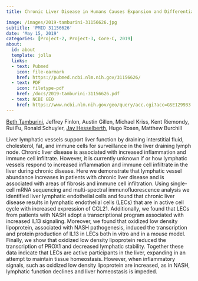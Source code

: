 ```yaml
---
title: Chronic Liver Disease in Humans Causes Expansion and Differentiation of Liver Lymphatic Endothelial Cells

image: /images/2019-tamburini-31156626.jpg
subtitle: 'PMID 31156626'
date: 'May 15, 2019'
categories: [Project-2, Project-3, Core-C, 2019]
about:
  id: about
  template: jolla
  links:
  - text: Pubmed
    icon: file-earmark
    href: https://pubmed.ncbi.nlm.nih.gov/31156626/
  - text: PDF
    icon: filetype-pdf
    href: /docs/2019-tamburini-31156626.pdf
  - text: NCBI GEO
    href: https://www.ncbi.nlm.nih.gov/geo/query/acc.cgi?acc=GSE129933
---
```


[Beth Tamburini](https://orcid.org/0000-0003-1991-231X), Jeffrey Finlon, Austin Gillen, Michael Kriss, Kent Riemondy, Rui Fu, Ronald Schuyler, [Jay Hesselberth](https://scholar.google.com/citations?user=EnOmNEYAAAAJ), Hugo Rosen, Matthew Burchill

Liver lymphatic vessels support liver function by draining interstitial fluid, cholesterol, fat, and immune cells for surveillance in the liver draining lymph node. Chronic liver disease is associated with increased inflammation and immune cell infiltrate. However, it is currently unknown if or how lymphatic vessels respond to increased inflammation and immune cell infiltrate in the liver during chronic disease. Here we demonstrate that lymphatic vessel abundance increases in patients with chronic liver disease and is associated with areas of fibrosis and immune cell infiltration. Using single-cell mRNA sequencing and multi-spectral immunofluorescence analysis we identified liver lymphatic endothelial cells and found that chronic liver disease results in lymphatic endothelial cells (LECs) that are in active cell cycle with increased expression of CCL21. Additionally, we found that LECs from patients with NASH adopt a transcriptional program associated with increased IL13 signaling. Moreover, we found that oxidized low density lipoprotein, associated with NASH pathogenesis, induced the transcription and protein production of IL13 in LECs both in vitro and in a mouse model. Finally, we show that oxidized low density lipoprotein reduced the transcription of PROX1 and decreased lymphatic stability. Together these data indicate that LECs are active participants in the liver, expanding in an attempt to maintain tissue homeostasis. However, when inflammatory signals, such as oxidized low density lipoprotein are increased, as in NASH, lymphatic function declines and liver homeostasis is impeded.

